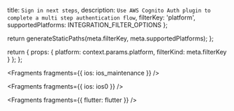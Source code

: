   title: `Sign in next steps`,
  description: `Use AWS Cognito Auth plugin to complete a multi step authentication flow`,
  filterKey: 'platform',
  supportedPlatforms: INTEGRATION_FILTER_OPTIONS
};



  return generateStaticPaths(meta.filterKey, meta.supportedPlatforms);
};

  return {
    props: {
      platform: context.params.platform,
      filterKind: meta.filterKey
    }
  };
};


<Fragments fragments={{ ios: ios_maintenance }} />


<Fragments fragments={{ ios: ios0 }} />


<Fragments fragments={{ flutter: flutter }} />
